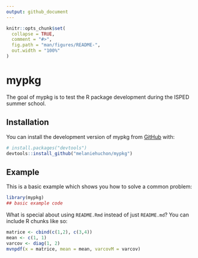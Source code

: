 ```yaml
---
output: github_document
---
```


<!-- README.md is generated from README.Rmd. Please edit that file -->

```r
knitr::opts_chunk$set(
  collapse = TRUE,
  comment = "#>",
  fig.path = "man/figures/README-",
  out.width = "100%"
)
```

# mypkg

<!-- badges: start -->

<!-- badges: end -->

The goal of mypkg is to test the R package development during the ISPED summer school.  

## Installation

You can install the development version of mypkg from [GitHub](https://github.com/) with:

``` r
# install.packages("devtools")
devtools::install_github("melaniehuchon/mypkg")
```

## Example

This is a basic example which shows you how to solve a common problem:

```r
library(mypkg)
## basic example code
```

What is special about using `README.Rmd` instead of just `README.md`? You can include R chunks like so:

```r
matrice <- cbind(c(1,2), c(3,4))
mean <- c(1, 1)
varcov <- diag(1, 2)
mvnpdf(x = matrice, mean = mean, varcovM = varcov)
```
